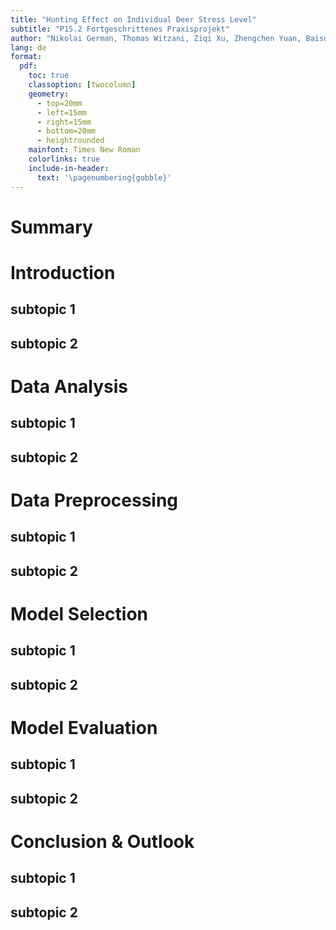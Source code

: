 ```yaml
---
title: "Hunting Effect on Individual Deer Stress Level"
subtitle: "P15.2 Fortgeschrittenes Praxisprojekt"
author: "Nikolai German, Thomas Witzani, Ziqi Xu, Zhengchen Yuan, Baisu Zhou"
lang: de
format:
  pdf:
    toc: true
    classoption: [twocolumn]
    geometry:
      - top=20mm
      - left=15mm
      - right=15mm
      - bottom=20mm
      - heightrounded
    mainfont: Times New Roman
    colorlinks: true
    include-in-header: 
      text: '\pagenumbering{gobble}'
---
```


# Summary

# Introduction
## subtopic 1

## subtopic 2

# Data Analysis
## subtopic 1

## subtopic 2

# Data Preprocessing
## subtopic 1

## subtopic 2

# Model Selection
## subtopic 1

## subtopic 2

# Model Evaluation
## subtopic 1

## subtopic 2

# Conclusion & Outlook
## subtopic 1

## subtopic 2
